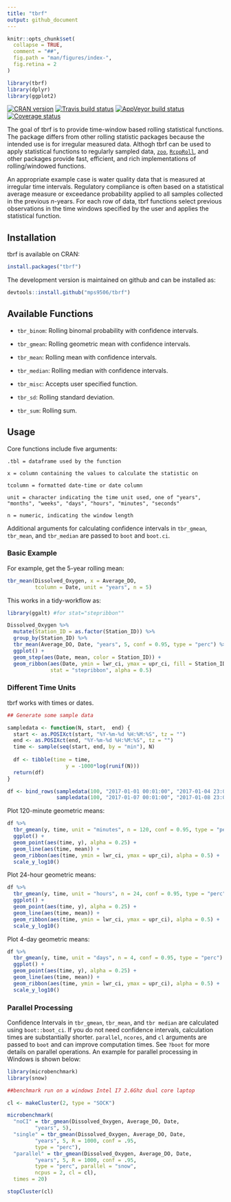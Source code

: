 ```yaml
---
title: "tbrf"
output: github_document
---
```


```r
knitr::opts_chunk$set(
  collapse = TRUE,
  comment = "##",
  fig.path = "man/figures/index-",
  fig.retina = 2
)

library(tbrf)
library(dplyr)
library(ggplot2)
```
[![CRAN version](https://www.r-pkg.org/badges/version/tbrf)](https://CRAN.R-project.org/package=tbrf)
[![Travis build status](https://travis-ci.org/mps9506/tbrf.svg?branch=master)](https://travis-ci.org/mps9506/tbrf)
[![AppVeyor build status](https://ci.appveyor.com/api/projects/status/github/mps9506/tbrf?branch=master&svg=true)](https://ci.appveyor.com/project/mps9506/tbrf)
[![Coverage status](https://codecov.io/gh/mps9506/tbrf/branch/master/graph/badge.svg)](https://codecov.io/github/mps9506/tbrf?branch=master)

 
The goal of tbrf is to provide time-window based rolling statistical functions. The package differs from other rolling statistic packages because the intended use is for irregular measured data. Althogh tbrf can be used to apply statistical functions to regularly sampled data, [`zoo`](https://CRAN.R-project.org/package=zoo), [`RcppRoll`](https://cran.r-project.org/package=RcppRoll), and other packages provide fast, efficient, and rich implementations of rolling/windowed functions.

An appropriate example case is water quality data that is measured at irregular time intervals. Regulatory compliance is often based on a statistical average measure or exceedance probability applied to all samples collected in the previous $n$-years. For each row of data, tbrf functions select previous observations in the time windows specified by the user and applies the statistical function.

## Installation

tbrf is available on CRAN:
```r
install.packages("tbrf")
```


The development version is maintained on github and can be installed as:

``` r
devtools::install.github("mps9506/tbrf")
```

## Available Functions

- `tbr_binom`: Rolling binomal probability with confidence intervals.

- `tbr_gmean`: Rolling geometric mean with confidence intervals.

- `tbr_mean`: Rolling mean with confidence intervals.

- `tbr_median`: Rolling median with confidence intervals.

- `tbr_misc`: Accepts user specified function.

- `tbr_sd`: Rolling standard deviation.

- `tbr_sum`: Rolling sum.

## Usage

Core functions include five arguments:

```
.tbl = dataframe used by the function

x = column containing the values to calculate the statistic on

tcolumn = formatted date-time or date column

unit = character indicating the time unit used, one of "years", "months", "weeks", "days", "hours", "minutes", "seconds"

n = numeric, indicating the window length
```
Additional arguments for calculating confidence intervals in `tbr_gmean`, `tbr_mean`, and `tbr_median` are passed to `boot` and `boot.ci`.


### Basic Example

For example, get the 5-year rolling mean:

```r
tbr_mean(Dissolved_Oxygen, x = Average_DO,
         tcolumn = Date, unit = "years", n = 5)
```

This works in a tidy-workflow as:

```r
library(ggalt) #for stat="stepribbon""

Dissolved_Oxygen %>%
  mutate(Station_ID = as.factor(Station_ID)) %>%
  group_by(Station_ID) %>%
  tbr_mean(Average_DO, Date, "years", 5, conf = 0.95, type = "perc") %>%
  ggplot() +
  geom_step(aes(Date, mean, color = Station_ID)) +
  geom_ribbon(aes(Date, ymin = lwr_ci, ymax = upr_ci, fill = Station_ID), 
              stat = "stepribbon", alpha = 0.5)
```

### Different Time Units

tbrf works with times or dates.

```r
## Generate some sample data

sampledata <- function(N, start,  end) {
  start <- as.POSIXct(start, "%Y-%m-%d %H:%M:%S", tz = "")
  end <- as.POSIXct(end, "%Y-%m-%d %H:%M:%S", tz = "")
  time <- sample(seq(start, end, by = "min"), N)
  
  df <- tibble(time = time,
                   y = -1000*log(runif(N)))
  return(df)
}

df <- bind_rows(sampledata(100, "2017-01-01 00:01:00", "2017-01-04 23:00:00"),
                sampledata(100, "2017-01-07 00:01:00", "2017-01-08 23:00:00"))

```

Plot 120-minute geometric means:

```r

df %>% 
  tbr_gmean(y, time, unit = "minutes", n = 120, conf = 0.95, type = "perc") %>%
  ggplot() +
  geom_point(aes(time, y), alpha = 0.25) +
  geom_line(aes(time, mean)) +
  geom_ribbon(aes(time, ymin = lwr_ci, ymax = upr_ci), alpha = 0.5) +
  scale_y_log10()
```

Plot 24-hour geometric means:
```r
df %>% 
  tbr_gmean(y, time, unit = "hours", n = 24, conf = 0.95, type = "perc") %>%
  ggplot() +
  geom_point(aes(time, y), alpha = 0.25) +
  geom_line(aes(time, mean)) +
  geom_ribbon(aes(time, ymin = lwr_ci, ymax = upr_ci), alpha = 0.5) +
  scale_y_log10()
```

Plot 4-day geometric means:
```r
df %>% 
  tbr_gmean(y, time, unit = "days", n = 4, conf = 0.95, type = "perc") %>%
  ggplot() +
  geom_point(aes(time, y), alpha = 0.25) +
  geom_line(aes(time, mean)) +
  geom_ribbon(aes(time, ymin = lwr_ci, ymax = upr_ci), alpha = 0.5) +
  scale_y_log10()
```


### Parallel Processing

Confidence Intervals in `tbr_gmean`, `tbr_mean`, and `tbr median` are calculated using `boot::boot_ci`. If you do not need confidence intervals, calculation times are substantially shorter. `parallel`, `ncores`, and `cl` arguments are passed to `boot` and can improve computation times. See `?boot` for more details on parallel operations. An example for parallel processing in Windows is shown below:

```r
library(microbenchmark)
library(snow)

##benchmark run on a windows Intel I7 2.6Ghz dual core laptop

cl <- makeCluster(2, type = "SOCK")

microbenchmark(
  "noCI" = tbr_gmean(Dissolved_Oxygen, Average_DO, Date, 
         "years", 5),
  "single" = tbr_gmean(Dissolved_Oxygen, Average_DO, Date, 
         "years", 5, R = 1000, conf = .95,
         type = "perc"),
  "parallel" = tbr_gmean(Dissolved_Oxygen, Average_DO, Date, 
         "years", 5, R = 1000, conf = .95, 
         type = "perc", parallel = "snow", 
         ncpus = 2, cl = cl),
  times = 20)

stopCluster(cl)


```

